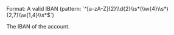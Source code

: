<ParamField body="IBAN" type="string">
Format: A valid IBAN (pattern: `^[a-zA-Z]{2}\\d{2}\\s*(\\w{4}\\s*){2,7}\\w{1,4}\\s*$`)

The IBAN of the account.
</ParamField>